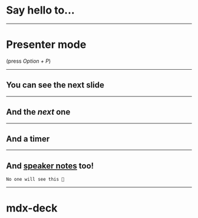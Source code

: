 
# Say hello to...

---

# Presenter mode

(press *Option + P*)

---

## You can see the next slide

---

## And the *next* one

---

## And a timer

---

## And [speaker notes][] too!

[speaker notes]: https://github.com/jxnblk/mdx-deck#speaker-notes

```notes
No one will see this 🙈
```

---

# mdx-deck
